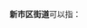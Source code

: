 '''新市区街道'''可以指：
{{PRC admin/disambig|62/09/81/002/000|65/22/01/003/000|65/42/02/003/000}}
{{disambig|cat=五字乡级行政区划-街道名消歧义}}